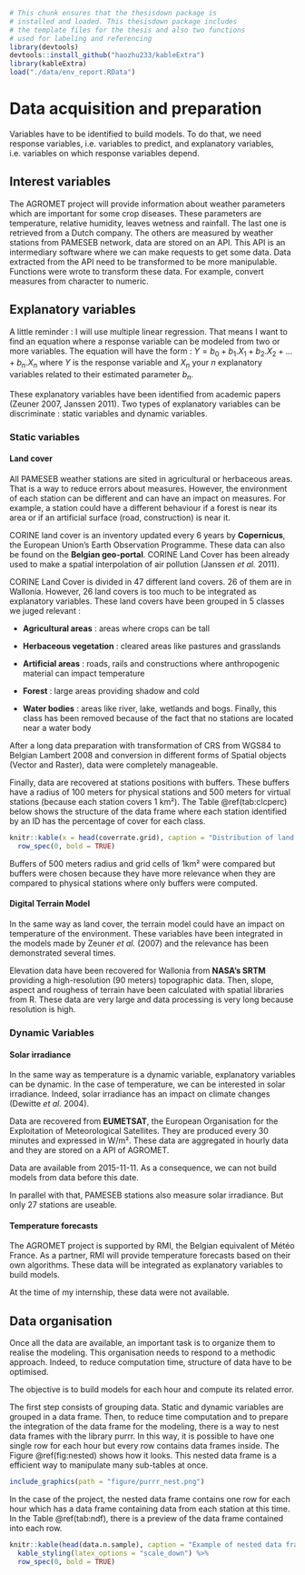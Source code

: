 ```r
# This chunk ensures that the thesisdown package is
# installed and loaded. This thesisdown package includes
# the template files for the thesis and also two functions
# used for labeling and referencing
library(devtools)
devtools::install_github("haozhu233/kableExtra")
library(kableExtra)
load("./data/env_report.RData")
```

# Data acquisition and preparation {#data-acq}

Variables have to be identified to build models. To do that, we need response variables, i.e. variables to predict, and explanatory variables, i.e. variables on which response variables depend.

## Interest variables

The AGROMET project will provide information about weather parameters which are important for some crop diseases. These parameters are temperature, relative humidity, leaves wetness and rainfall. The last one is retrieved from a Dutch company. The others are measured by weather stations from PAMESEB network, data are stored on an API. This API is an intermediary software where we can make requests to get some data. Data extracted from the API need to be transformed to be more manipulable. Functions were wrote to transform these data. For example, convert measures from character to numeric.

## Explanatory variables

A little reminder : I will use multiple linear regression. That means I want to find an equation where a response variable can be modeled from two or more variables. The equation will have the form : $Y = b_0 + b_1.X_1 + b_2.X_2 + ... + b_n.X_n$ where $Y$ is the response variable and $X_n$ your $n$ explanatory variables related to their estimated parameter $b_n$.

These explanatory variables have been identified from academic papers (Zeuner 2007, Janssen 2011). Two types of explanatory variables can be discriminate : static variables and dynamic variables.

### Static variables

#### Land cover

All PAMESEB weather stations are sited in agricultural or herbaceous areas. That is a way to reduce errors about measures. However, the environment of each station can be different and can have an impact on measures. For example, a station could have a different behaviour if a forest is near its area or if an artificial surface (road, construction) is near it. 

CORINE land cover is an inventory updated every 6 years by **Copernicus**, the European Union's Earth Observation Programme. These data can also be found on the **Belgian geo-portal**. CORINE Land Cover has been already used to make a spatial interpolation of air pollution (Janssen _et al._ 2011).

CORINE Land Cover is divided in 47 different land covers. 26 of them are in Wallonia. However, 26 land covers is too much to be integrated as explanatory variables. These land covers have been grouped in 5 classes we juged relevant :

- __Agricultural areas__ : areas where crops can be tall

- __Herbaceous vegetation__ : cleared areas like pastures and grasslands

- __Artificial areas__ : roads, rails and constructions where anthropogenic material can impact temperature

- __Forest__ : large areas providing shadow and cold

- __Water bodies__ : areas like river, lake, wetlands and bogs. Finally, this class has been removed because of the fact that no stations are located near a water body

After a long data preparation with transformation of CRS from WGS84 to Belgian Lambert 2008 and conversion in different forms of Spatial objects (Vector and Raster), data were completely manageable.

Finally, data are recovered at stations positions with buffers. These buffers have a radius of 100 meters for physical stations and 500 meters for virtual stations (because each station covers 1 km²). The Table \@ref(tab:clcperc) below shows the structure of the data frame where each station identified by an ID has the percentage of cover for each class.


```r
knitr::kable(x = head(coverrate.grid), caption = "Distribution of land covers around physical stations", booktabs=T) %>%
  row_spec(0, bold = TRUE)
```


Buffers of 500 meters radius and grid cells of 1km² were compared but buffers were chosen because they have more relevance when they are compared to physical stations where only buffers were computed.

#### Digital Terrain Model

In the same way as land cover, the terrain model could have an impact on temperature of the environment. These variables have been integrated in the models made by Zeuner _et al._ (2007) and the relevance has been demonstrated several times.

Elevation data have been recovered for Wallonia from **NASA's SRTM** providing a high-resolution (90 meters) topographic data. Then, slope, aspect and roughess of terrain have been calculated with spatial libraries from R. These data are very large and data processing is very long because resolution is high.


### Dynamic Variables

#### Solar irradiance

In the same way as temperature is a dynamic variable, explanatory variables can be dynamic. In the case of temperature, we can be interested in solar irradiance. Indeed, solar irradiance has an impact on climate changes (Dewitte _et al._ 2004).

Data are recovered from **EUMETSAT**, the European Organisation for the Exploitation of Meteorological Satellites. They are produced every 30 minutes and expressed in W/m². These data are aggregated in hourly data and they are stored on a API of AGROMET.

Data are available from 2015-11-11. As a consequence, we can not build models from data before this date.

In parallel with that, PAMESEB stations also measure solar irradiance. But only 27 stations are useable.

#### Temperature forecasts

The AGROMET project is supported by RMI, the Belgian equivalent of Météo France. As a partner, RMI will provide temperature forecasts based on their own algorithms. These data will be integrated as explanatory variables to build models.

At the time of my internship, these data were not available.


## Data organisation

Once all the data are available, an important task is to organize them to realise the modeling. This organisation needs to respond to a methodic approach. Indeed, to reduce computation time, structure of data have to be optimised.

The objective is to build models for each hour and compute its related error.

The first step consists of grouping data. Static and dynamic variables are grouped in a data frame. Then, to reduce time computation and to prepare the integration of the data frame for the modeling, there is a way to nest data frames with the library purrr. In this way, it is possible to have one single row for each hour but every row contains data frames inside. The Figure \@ref(fig:nested) shows how it looks. This nested data frame is a efficient way to manipulate many sub-tables at once.

```r
include_graphics(path = "figure/purrr_nest.png")
```

In the case of the project, the nested data frame contains one row for each hour which has a data frame containing data from each station at this time. In the Table \@ref(tab:ndf), there is a preview of the data frame contained into each row.

```r
knitr::kable(head(data.n.sample), caption = "Example of nested data frame in a row corresponding to 2016-05-19 15:00:00") %>%
  kable_styling(latex_options = "scale_down") %>%
  row_spec(0, bold = TRUE)
```




